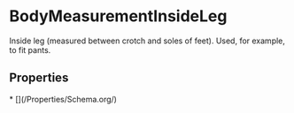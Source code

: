 
# BodyMeasurementInsideLeg

Inside leg (measured between crotch and soles of feet). Used, for example, to fit pants.

## Properties

<Grid>
* [](/Properties/Schema.org/)

</Grid>

